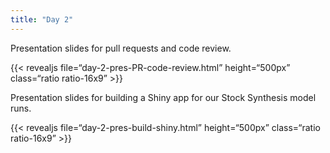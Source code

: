 ```yaml
---
title: "Day 2"
---
```


Presentation slides for pull requests and code review.

{{< revealjs file="day-2-pres-PR-code-review.html" height="500px" class="ratio ratio-16x9" >}}

Presentation slides for building a Shiny app for our Stock Synthesis model runs.

{{< revealjs file="day-2-pres-build-shiny.html" height="500px" class="ratio ratio-16x9" >}}
